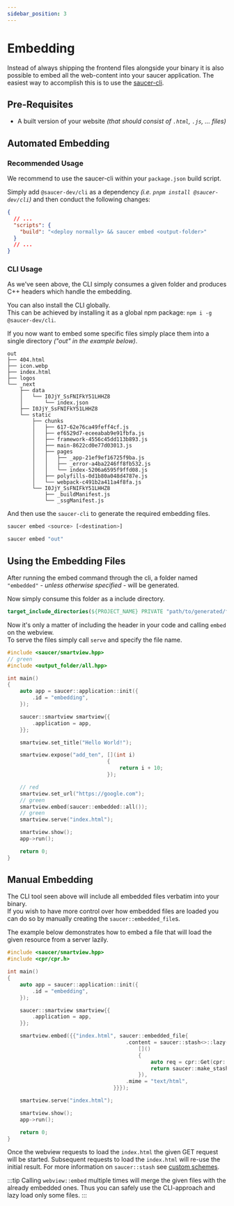 ```yaml
---
sidebar_position: 3
---
```


# Embedding

Instead of always shipping the frontend files alongside your binary it is also possible to embed all the web-content into your saucer application.
The easiest way to accomplish this is to use the [saucer-cli](https://github.com/saucer/cli).

## Pre-Requisites

- A built version of your website _(that should consist of `.html`, `.js`, ... files)_

## Automated Embedding

### Recommended Usage

We recommend to use the saucer-cli within your `package.json` build script.

Simply add `@saucer-dev/cli` as a dependency _(i.e. `pnpm install @saucer-dev/cli`)_ and then conduct the following changes:

```json
{
  // ...
  "scripts": {
    "build": "<deploy normally> && saucer embed <output-folder>"
  }
  // ...
}
```

### CLI Usage

As we've seen above, the CLI simply consumes a given folder and produces C++ headers which handle the embedding.  

You can also install the CLI globally.  
This can be achieved by installing it as a global npm package: `npm i -g @saucer-dev/cli`.

If you now want to embed some specific files simply place them into a single directory _("out" in the example below)_.

```text title="Example: Folder Structure"
out
├── 404.html
├── icon.webp
├── index.html
├── logos
└── _next
    ├── data
    │   └── I0JjY_SsFNIFkY51LHHZ8
    │       └── index.json
    ├── I0JjY_SsFNIFkY51LHHZ8
    └── static
        ├── chunks
        │   ├── 617-62e76ca49feff4cf.js
        │   ├── ef6529d7-eceeabab9e91fbfa.js
        │   ├── framework-4556c45dd113b893.js
        │   ├── main-8622cd0e77d03013.js
        │   ├── pages
        │   │   ├── _app-21ef9ef16725f9ba.js
        │   │   ├── _error-a4ba2246ff8fb532.js
        │   │   └── index-5206a6595f9ffd08.js
        │   ├── polyfills-0d1b80a048d4787e.js
        │   └── webpack-c491b2a411a4f8fa.js
        └── I0JjY_SsFNIFkY51LHHZ8
            ├── _buildManifest.js
            └── _ssgManifest.js
```

And then use the `saucer-cli` to generate the required embedding files.

```bash title="Command Syntax"
saucer embed <source> [<destination>]
```

```bash title="Example Command"
saucer embed "out"
```

## Using the Embedding Files

After running the embed command through the cli, a folder named `"embedded"` _- unless otherwise specified -_ will be generated.

Now simply consume this folder as a include directory.

```cmake title="Example: Consuming Embedded Folder"
target_include_directories(${PROJECT_NAME} PRIVATE "path/to/generated/folder")
```

Now it's only a matter of including the header in your code and calling `embed` on the webview.  
To serve the files simply call `serve` and specify the file name.

```cpp title="Example: Using Embedded Files"
#include <saucer/smartview.hpp>
// green
#include <output_folder/all.hpp>

int main()
{
    auto app = saucer::application::init({
        .id = "embedding",
    });

    saucer::smartview smartview{{
        .application = app,
    }};

    smartview.set_title("Hello World!");

    smartview.expose("add_ten", [](int i)
                                {
                                    return i + 10;
                                });

    // red
    smartview.set_url("https://google.com");
    // green
    smartview.embed(saucer::embedded::all());
    // green
    smartview.serve("index.html");

    smartview.show();
    app->run();

    return 0;
}
```

## Manual Embedding

The CLI tool seen above will include all embedded files verbatim into your binary.  
If you wish to have more control over how embedded files are loaded you can do so by manually creating the `saucer::embedded_file`s.

The example below demonstrates how to embed a file that will load the given resource from a server lazily.

```cpp title="Example: Lazy Embedding"
#include <saucer/smartview.hpp>
#include <cpr/cpr.h>

int main()
{
    auto app = saucer::application::init({
        .id = "embedding",
    });

    saucer::smartview smartview{{
        .application = app,
    }};

    smartview.embed({{"index.html", saucer::embedded_file{
                                      .content = saucer::stash<>::lazy(
                                          []()
                                          {
                                              auto req = cpr::Get(cpr::Url{"..."});
                                              return saucer::make_stash(req.text);
                                          }),
                                      .mime = "text/html",
                                  }}});

    smartview.serve("index.html");

    smartview.show();
    app->run();

    return 0;
}
```

Once the webview requests to load the `index.html` the given GET request will be started. 
Subsequent requests to load the `index.html` will re-use the initial result. For more information on `saucer::stash` see [custom schemes](advanced/schemes.mdx).

:::tip
Calling `webview::embed` multiple times will merge the given files with the already embedded ones. Thus you can safely use the CLI-approach and lazy load only some files.
:::
